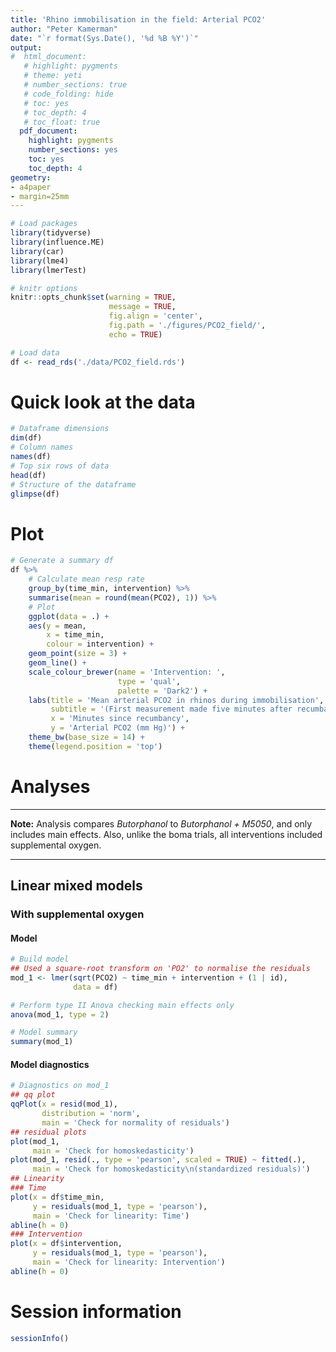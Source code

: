 ```yaml
---
title: 'Rhino immobilisation in the field: Arterial PCO2'
author: "Peter Kamerman"
date: "`r format(Sys.Date(), '%d %B %Y')`"
output:
#  html_document:
   # highlight: pygments
   # theme: yeti
   # number_sections: true
   # code_folding: hide
   # toc: yes
   # toc_depth: 4
   # toc_float: true
  pdf_document:
    highlight: pygments
    number_sections: yes
    toc: yes
    toc_depth: 4
geometry:
- a4paper
- margin=25mm
---
```


```r
# Load packages
library(tidyverse)
library(influence.ME)
library(car)
library(lme4)
library(lmerTest)

# knitr options
knitr::opts_chunk$set(warning = TRUE,
                      message = TRUE,
                      fig.align = 'center',
                      fig.path = './figures/PCO2_field/',
                      echo = TRUE)

# Load data
df <- read_rds('./data/PCO2_field.rds')
```

# Quick look at the data
```r
# Dataframe dimensions
dim(df)
# Column names
names(df)
# Top six rows of data
head(df)
# Structure of the dataframe
glimpse(df)
```

# Plot
```r
# Generate a summary df
df %>%
    # Calculate mean resp rate
    group_by(time_min, intervention) %>%
    summarise(mean = round(mean(PCO2), 1)) %>%
    # Plot 
    ggplot(data = .) +
    aes(y = mean,
        x = time_min,
        colour = intervention) +
    geom_point(size = 3) +
    geom_line() +
    scale_colour_brewer(name = 'Intervention: ',
                        type = 'qual', 
                        palette = 'Dark2') +
    labs(title = 'Mean arterial PCO2 in rhinos during immobilisation',
         subtitle = '(First measurement made five minutes after recumbancy)',
         x = 'Minutes since recumbancy',
         y = 'Arterial PCO2 (mm Hg)') +
    theme_bw(base_size = 14) +
    theme(legend.position = 'top')
```

\newpage

# Analyses

****

**Note:** Analysis compares _Butorphanol_ to _Butorphanol + M5050_, and only includes main effects. Also, unlike the boma trials, all interventions included supplemental oxygen.

****

## Linear mixed models
### With supplemental oxygen
#### Model 
```r
# Build model 
## Used a square-root transform on 'PO2' to normalise the residuals
mod_1 <- lmer(sqrt(PCO2) ~ time_min + intervention + (1 | id), 
              data = df)

# Perform type II Anova checking main effects only
anova(mod_1, type = 2)

# Model summary
summary(mod_1)
```

#### Model diagnostics
```r
# Diagnostics on mod_1
## qq plot
qqPlot(x = resid(mod_1), 
       distribution = 'norm',
       main = 'Check for normality of residuals')
## residual plots
plot(mod_1,
     main = 'Check for homoskedasticity')
plot(mod_1, resid(., type = 'pearson', scaled = TRUE) ~ fitted(.),
     main = 'Check for homoskedasticity\n(standardized residuals)')
## Linearity
### Time
plot(x = df$time_min, 
     y = residuals(mod_1, type = 'pearson'),
     main = 'Check for linearity: Time') 
abline(h = 0)
### Intervention
plot(x = df$intervention, 
     y = residuals(mod_1, type = 'pearson'),
     main = 'Check for linearity: Intervention') 
abline(h = 0)
```

# Session information
```r
sessionInfo()
```